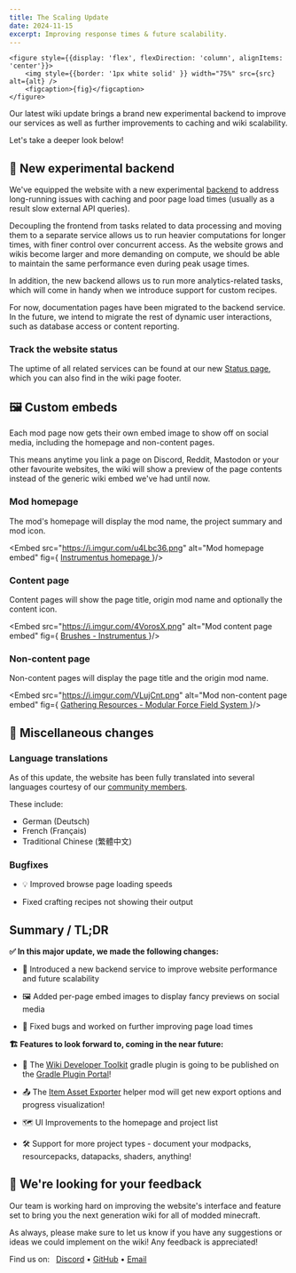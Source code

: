 ```yaml
---
title: The Scaling Update
date: 2024-11-15
excerpt: Improving response times & future scalability.
---
```


    <figure style={{display: 'flex', flexDirection: 'column', alignItems: 'center'}}>
        <img style={{border: '1px white solid' }} width="75%" src={src} alt={alt} />
        <figcaption>{fig}</figcaption>
    </figure>

Our latest wiki update brings a brand new experimental backend to improve our services as well as further improvements
to caching and wiki scalability.

Let's take a deeper look below!

## 🧪 New experimental backend

We've equipped the website with a new experimental [backend](https://github.com/Sinytra/WikiService) to address
long-running issues with caching and poor page load times (usually as a result slow external API queries).

Decoupling the frontend from tasks related to data processing and moving them to a separate service allows us to run
heavier computations for longer times, with finer control over concurrent access. As the website grows and wikis
become larger and more demanding on compute, we should be able to maintain the same performance even during peak
usage times.

In addition, the new backend allows us to run more analytics-related tasks, which will come in handy when we introduce
support for custom recipes.

For now, documentation pages have been migrated to the backend service. In the future, we intend to migrate
the rest of dynamic user interactions, such as database access or content reporting. 

### Track the website status

The uptime of all related services can be found at our new [Status page](https://status.moddedmc.org/), which you can
also find in the wiki page footer.

## 🖼️ Custom embeds

Each mod page now gets their own embed image to show off on social media, including the homepage and non-content pages.

This means anytime you link a page on Discord, Reddit, Mastodon or your other favourite websites, the wiki will show
a preview of the page contents instead of the generic wiki embed we've had until now.

### Mod homepage

The mod's homepage will display the mod name, the project summary and mod icon.

<Embed src="https://i.imgur.com/u4Lbc36.png" alt="Mod homepage embed" fig={
    <a href="https://moddedmc.org/en/mod/instrumentus/docs">
        Instrumentus homepage
    </a>
}/>

### Content page

Content pages will show the page title, origin mod name and optionally the content icon.

<Embed src="https://i.imgur.com/4VorosX.png" alt="Mod content page embed" fig={
    <a href="https://moddedmc.org/en/mod/instrumentus/docs/brushes">
        Brushes - Instrumentus
    </a>
}/>

### Non-content page

Non-content pages will display the page title and the origin mod name.

<Embed src="https://i.imgur.com/VLujCnt.png" alt="Mod non-content page embed" fig={
    <a href="https://moddedmc.org/en/mod/mffs/docs/getting_started/gathering_resources">
        Gathering Resources - Modular Force Field System
    </a>
}/>

## 🔧 Miscellaneous changes

### Language translations

As of this update, the website has been fully translated into several languages courtesy of our
[community members](https://crowdin.com/project/sinytra-wiki/members).

These include:
- <FlagDE /> German (Deutsch)
- <FlagFR /> French (Français)
- <FlagTW /> Traditional Chinese (繁體中文)

### Bugfixes

- 💡 Improved browse page loading speeds

- Fixed crafting recipes not showing their output

## Summary / TL;DR

**✅ In this major update, we made the following changes:**

- 🧪 Introduced a new backend service to improve website performance and future scalability

- 🖼️ Added per-page embed images to display fancy previews on social media

- 🐛 Fixed bugs and worked on further improving page load times

**🏗️ Features to look forward to, coming in the near future:**

- 🐘 The [Wiki Developer Toolkit](https://github.com/Sinytra/WikiToolkit) gradle plugin is going to be published on
the [Gradle Plugin Portal](https://plugins.gradle.org/)!  

- 📤 The [Item Asset Exporter](https://github.com/Sinytra/ItemAssetExporterMod) helper mod will get new export options
and progress visualization!

- 🗺️ UI Improvements to the homepage and project list

- 🛠️ Support for more project types - document your modpacks, resourcepacks, datapacks, shaders, anything!

## 🤝 We're looking for your feedback

Our team is working hard on improving the website's interface and feature set to bring you the next generation
wiki for all of modded minecraft.

As always, please make sure to let us know if you have any suggestions or ideas we could implement on the wiki!
Any feedback is appreciated!

Find us on: &nbsp; [Discord](https://discord.sinytra.org) • [GitHub](https://github.com/Sinytra/Wiki) • [Email](mailto:contact@moddedmc.org)
